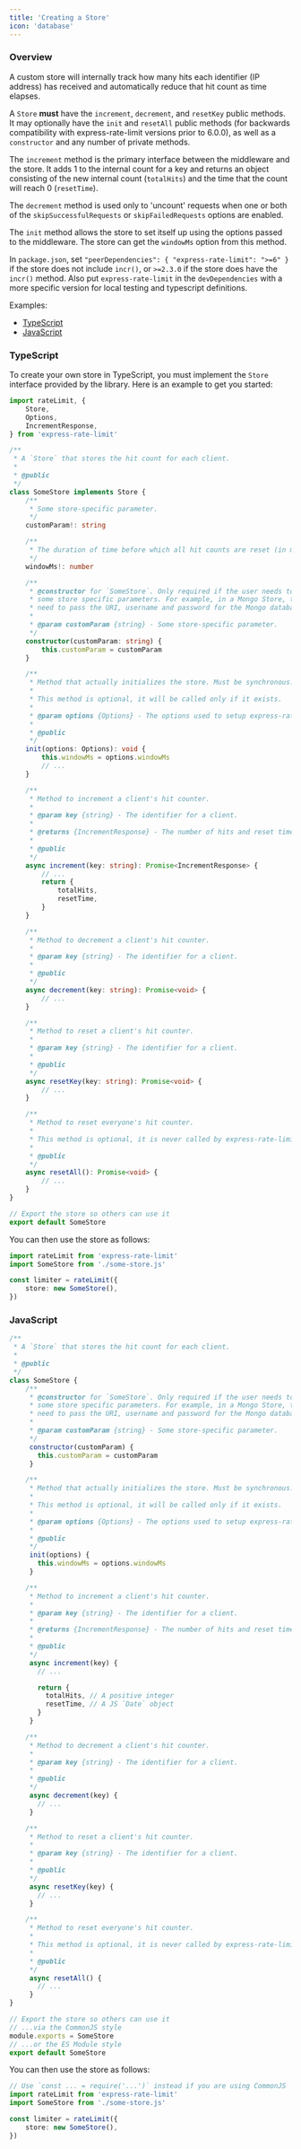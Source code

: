 ```yaml
---
title: 'Creating a Store'
icon: 'database'
---
```


### Overview

A custom store will internally track how many hits each identifier (IP address) has received and automatically reduce that hit count as time elapses.

A `Store` **must** have the `increment`, `decrement`, and `resetKey` public methods. It may optionally have the `init` and `resetAll` public methods (for backwards compatibility with express-rate-limit versions prior to 6.0.0), as well as a `constructor` and any number of private methods.

The `increment` method is the primary interface between the middleware and the store. It adds 1 to the internal count for a key and returns an object consisting of the new internal count (`totalHits`) and the time that the count will reach 0 (`resetTime`).

The `decrement` method is used only to 'uncount' requests when one or both of the `skipSuccessfulRequests` or `skipFailedRequests` options are enabled.

The `init` method allows the store to set itself up using the options passed to the middleware. The store can get the `windowMs` option from this method.

In `package.json`, set `"peerDependencies": { "express-rate-limit": ">=6" }` if the store does not include `incr()`, or `>=2.3.0` if the store does have the `incr()` method. Also put `express-rate-limit` in the `devDependencies` with a more specific version for local testing and typescript definitions.

Examples:

- [TypeScript](#typescript)
- [JavaScript](#javascript)

### TypeScript

To create your own store in TypeScript, you must implement the `Store` interface provided by the library. Here is an example to get you started:

```ts
import rateLimit, {
	Store,
	Options,
	IncrementResponse,
} from 'express-rate-limit'

/**
 * A `Store` that stores the hit count for each client.
 *
 * @public
 */
class SomeStore implements Store {
	/**
	 * Some store-specific parameter.
	 */
	customParam!: string

	/**
	 * The duration of time before which all hit counts are reset (in milliseconds).
	 */
	windowMs!: number

	/**
	 * @constructor for `SomeStore`. Only required if the user needs to pass
	 * some store specific parameters. For example, in a Mongo Store, the user will
	 * need to pass the URI, username and password for the Mongo database.
	 *
	 * @param customParam {string} - Some store-specific parameter.
	 */
	constructor(customParam: string) {
		this.customParam = customParam
	}

	/**
	 * Method that actually initializes the store. Must be synchronous.
	 *
	 * This method is optional, it will be called only if it exists.
	 *
	 * @param options {Options} - The options used to setup express-rate-limit.
	 *
	 * @public
	 */
	init(options: Options): void {
		this.windowMs = options.windowMs
		// ...
	}

	/**
	 * Method to increment a client's hit counter.
	 *
	 * @param key {string} - The identifier for a client.
	 *
	 * @returns {IncrementResponse} - The number of hits and reset time for that client.
	 *
	 * @public
	 */
	async increment(key: string): Promise<IncrementResponse> {
		// ...
		return {
			totalHits,
			resetTime,
		}
	}

	/**
	 * Method to decrement a client's hit counter.
	 *
	 * @param key {string} - The identifier for a client.
	 *
	 * @public
	 */
	async decrement(key: string): Promise<void> {
		// ...
	}

	/**
	 * Method to reset a client's hit counter.
	 *
	 * @param key {string} - The identifier for a client.
	 *
	 * @public
	 */
	async resetKey(key: string): Promise<void> {
		// ...
	}

	/**
	 * Method to reset everyone's hit counter.
	 *
	 * This method is optional, it is never called by express-rate-limit.
	 *
	 * @public
	 */
	async resetAll(): Promise<void> {
		// ...
	}
}

// Export the store so others can use it
export default SomeStore
```

You can then use the store as follows:

```ts
import rateLimit from 'express-rate-limit'
import SomeStore from './some-store.js'

const limiter = rateLimit({
	store: new SomeStore(),
})
```

### JavaScript

```js
/**
 * A `Store` that stores the hit count for each client.
 *
 * @public
 */
class SomeStore {
	/**
	 * @constructor for `SomeStore`. Only required if the user needs to pass
	 * some store specific parameters. For example, in a Mongo Store, the user will
	 * need to pass the URI, username and password for the Mongo database.
	 *
	 * @param customParam {string} - Some store-specific parameter.
	 */
	 constructor(customParam) {
	   this.customParam = customParam
	 }

	/**
	 * Method that actually initializes the store. Must be synchronous.
	 *
	 * This method is optional, it will be called only if it exists.
	 *
	 * @param options {Options} - The options used to setup express-rate-limit.
	 *
	 * @public
	 */
	 init(options) {
	   this.windowMs = options.windowMs
	 }

	/**
	 * Method to increment a client's hit counter.
	 *
	 * @param key {string} - The identifier for a client.
	 *
	 * @returns {IncrementResponse} - The number of hits and reset time for that client.
	 *
	 * @public
	 */
	 async increment(key) {
	   // ...

	   return {
	     totalHits, // A positive integer
	     resetTime, // A JS `Date` object
	   }
	 }

	/**
	 * Method to decrement a client's hit counter.
	 *
	 * @param key {string} - The identifier for a client.
	 *
	 * @public
	 */
	 async decrement(key) {
	   // ...
	 }

	/**
	 * Method to reset a client's hit counter.
	 *
	 * @param key {string} - The identifier for a client.
	 *
	 * @public
	 */
	 async resetKey(key) {
	   // ...
	 }

	/**
	 * Method to reset everyone's hit counter.
	 *
	 * This method is optional, it is never called by express-rate-limit.
	 *
	 * @public
	 */
	 async resetAll() {
	   // ...
	 }
}

// Export the store so others can use it
// ...via the CommonJS style
module.exports = SomeStore
// ...or the ES Module style
export default SomeStore
```

You can then use the store as follows:

```ts
// Use `const ... = require('...')` instead if you are using CommonJS
import rateLimit from 'express-rate-limit'
import SomeStore from './some-store.js'

const limiter = rateLimit({
	store: new SomeStore(),
})
```